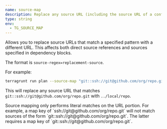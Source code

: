 ```yaml
---
name: source-map
description: Replace any source URL (including the source URL of a config pulled in with dependency blocks) that has root source with dest.
type: string
env:
  - TG_SOURCE_MAP
---
```



Allows you to replace source URLs that match a specified pattern with a different URL. This affects both direct source references and sources specified in dependency blocks.

The format is `source-regex=replacement-source`.

For example:

```bash
terragrunt run plan --source-map "git::ssh://git@github.com/org/repo.git=../local/repo"
```

This will replace any source URL that matches `git::ssh://git@github.com/org/repo.git` with `../local/repo`.

<Aside type="caution">
Source mapping only performs literal matches on the URL portion. For example, a map key of `ssh://git@github.com/org/repo.git` will not match sources of the form `git::ssh://git@github.com/org/repo.git`. The latter requires a map key of `git::ssh://git@github.com/org/repo.git`.
</Aside>
